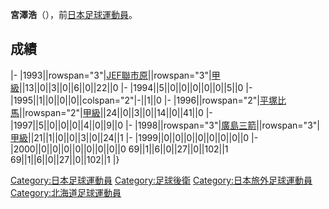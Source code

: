 {{Infobox football biography
|name=宮澤浩
|image=
|fullname=宮澤浩
|birth_date={{Birth date and age|1970|11|22}}
|cityofbirth=[[北海道|北海道]]
|countryofbirth=[[日本|日本]]
|position=[[後衛_(足球)|後衛]]
|currentclub=
| years1 = 1993-1995 | years2 = 1996-1997 | years3 = 1998-2000 | years4 = 2001 | years5 =2001-2003
| clubs1 = [[JEF聯市原·千葉|JEF聯市原]] | clubs2 = [[湘南比馬|平塚比馬]] | clubs3 = [[廣島三箭|廣島三箭]] | clubs4 = [[Canberra_Cosmos|Canberra Cosmos]] | clubs5 =[[新西蘭騎士足球俱樂部|新西蘭騎士]]
|caps1= | goals1 = | caps2 = | goals2 = | caps3 = | goals3 = | caps4 = | goals4 = | caps5 = | goals5 = 
|nationalyears=
|nationalteam=
|nationalcaps(goals)=
}}
'''宮澤浩'''（{{Bd|1970年|11月22日||}}），前[[日本|日本]][[足球|足球]][[運動員|運動員]]。

==成績==
{{Football player club statistics 1|YYN}}
{{Football player club statistics 2|JPN|YYN}}
|-
|1993||rowspan="3"|[[JEF聯市原·千葉|JEF聯市原]]||rowspan="3"|[[日本職業足球甲級聯賽|甲級]]||13||0||3||0||6||0||22||0
|-
|1994||5||0||0||0||0||0||5||0
|-
|1995||1||0||0||0||colspan="2"|-||1||0
|-
|1996||rowspan="2"|[[湘南比馬|平塚比馬]]||rowspan="2"|[[日本職業足球甲級聯賽|甲級]]||24||0||3||0||14||0||41||0
|-
|1997||5||0||0||0||4||0||9||0
|-
|1998||rowspan="3"|[[廣島三箭|廣島三箭]]||rowspan="3"|[[日本職業足球甲級聯賽|甲級]]||21||1||0||0||3||0||24||1
|-
|1999||0||0||0||0||0||0||0||0
|-
|2000||0||0||0||0||0||0||0||0
{{Football player club statistics 3|1|JPN}}69||1||6||0||27||0||102||1
{{Football player club statistics 5}}69||1||6||0||27||0||102||1
|}

{{Japan-sport-bio-stub}}
{{Soccer-player-stub}}
[[Category:日本足球運動員|Category:日本足球運動員]]
[[Category:足球後衛|Category:足球後衛]]
[[Category:日本旅外足球運動員|Category:日本旅外足球運動員]]
[[Category:北海道足球運動員|Category:北海道足球運動員]]